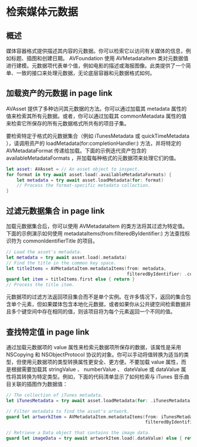 # 检索媒体元数据

<ToBePolishedAfterTranslation />

<OriginalSource
  title="Retrieving media metadata"
  url="https://developer.apple.com/documentation/avfoundation/media_assets/retrieving_media_metadata"
  summary="加载媒体资产及其轨道的描述性元数据"
/>

## 概述

媒体容器格式提供描述其内容的元数据。你可以检索它以访问有关媒体的信息，例如标题、插图和创建日期。 AVFoundation 使用 AVMetadataItem 类对元数据值进行建模。元数据项代表单个值，例如电影的描述或海报图像。此类提供了一个简单、一致的接口来处理元数据，无论底层容器和元数据格式如何。

## 加载资产的元数据 in page link

AVAsset 提供了多种访问其元数据的方法。你可以通过加载其 metadata 属性的值来检索其所有元数据。或者，你可以通过加载其 commonMetadata 属性的值来检索它所保存的所有元数据格式所共有的项目子集。

要检索特定于格式的元数据集合（例如 iTunesMetadata 或 quickTimeMetadata ），请调用资产的 loadMetadata(for:completionHandler:) 方法，并将特定的 AVMetadataFormat 传递给加载。下面的示例迭代资产包含的 availableMetadataFormats ，并加载每种格式的元数据项来处理它们的值。

```swift
let asset: AVAsset = // An asset object to inspect.
for format in try await asset.load(.availableMetadataFormats) {
    let metadata = try await asset.loadMetadata(for: format)
    // Process the format-specific metadata collection.
}
```

## 过滤元数据集合 in page link

加载元数据集合后，你可以使用 AVMetadataItem 的类方法将其过滤为特定值。下面的示例演示如何使用 metadataItems(from:filteredByIdentifier:) 方法查找标识符为 commonIdentifierTitle 的项目。

```swift
// Load the asset's metadata.
let metadata = try await asset.load(.metadata)
// Find the title in the common key space.
let titleItems = AVMetadataItem.metadataItems(from: metadata,
                                              filteredByIdentifier: .commonIdentifierTitle)
guard let item = titleItems.first else { return }
// Process the title item.
```

元数据项的过滤方法返回项目集合而不是单个实例。在许多情况下，返回的集合包含单个元素，但如果媒体包含本地化元数据，或者如果你从公共键空间检索数据并且多个键空间中存在相同的值，则该项目将为每个元素返回一个不同的值。

## 查找特定值 in page link

通过加载元数据项的 value 属性来检索元数据项所保存的数据，该属性是采用 NSCopying 和 NSObjectProtocol 协议的对象。你可以手动将值转换为适当的类型，但使用元数据项的类型转换属性更安全、更方便。不要加载 value 属性，而是根据需要加载其 stringValue 、 numberValue 、 dateValue 或 dataValue 属性将其转换为特定类型。例如，下面的代码清单显示了如何检索与 iTunes 音乐曲目关联的插图作为数据值：

```swift
// The collection of iTunes metadata.
let iTunesMetadata = try await asset.loadMetadata(for: .iTunesMetadata)

// Filter metadata to find the asset's artwork.
guard let artworkItem = AVMetadataItem.metadataItems(from: iTunesMetadata,
                                                     filteredByIdentifier: .iTunesMetadataCoverArt).first else { return }

// Retrieve a Data object that contains the image data.
guard let imageData = try await artworkItem.load(.dataValue) else { return }
```
